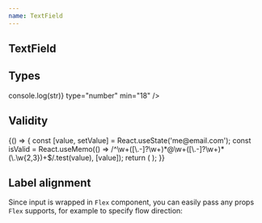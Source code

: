 ```yaml
---
name: TextField
---
```



## TextField

<Playground>
  <Flex flow="row" space="md" css={{ p: '$6', bc: '$gray050' }}>
    <TextField label="Enter your name" placeholder="John Doe" />
    <TextField label="Enter your name" placeholder="John Doe" disabled />
  </Flex>
</Playground>

## Types

<Playground>
  <Box css={{ p: '$6', bc: '$gray050' }}>
    <Flex space="md" align="stretch" display="inline">
      <TextField label="Email address" secondaryLabel="(required)" type="email" />
      <TextField label="Password" secondaryLabel="(required)" type="password" />
      <TextField label="Your birth day" type="date" />
      <TextField label="Your age" onChange={(str) => console.log(str)} type="number" min="18" />
    </Flex>
  </Box>
</Playground>

## Validity

<Playground>
  {() => {
    const [value, setValue] = React.useState('me@email.com');
    const isValid = React.useMemo(() => /^\w+([\.-]?\w+)*@\w+([\.-]?\w+)*(\.\w{2,3})+$/.test(value), [value]);
    return (
      <Box css={{ p: '$6', bc: '$gray050' }}>
        <Flex space="md">
          <TextField
            validity={isValid ? 'valid' : 'invalid'}
            placeholder="Enter your email"
            value={value}
            onChange={setValue}
            label="Email"
          />
        </Flex>
      </Box>
    );
  }}
</Playground>

## Label alignment

Since input is wrapped in `Flex` component, you can easily pass any props `Flex` supports,
for example to specify flow direction:

<Playground>
  <Box css={{ p: '$6', bc: '$gray050' }}>
    <TextField
      label="Enter your name"
      flow={{ desktop: 'row', initial: 'column' }}
      space={{ desktop: '$6', initial: '$1' }}
      cross={{ desktop: 'center', initial: 'start' }}
      placeholder="John Doe"
    />
  </Box>
</Playground>
